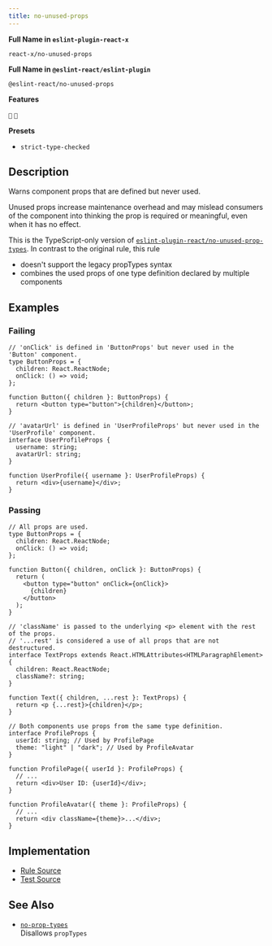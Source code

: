 ```yaml
---
title: no-unused-props
---
```


**Full Name in `eslint-plugin-react-x`**

```plain copy
react-x/no-unused-props
```

**Full Name in `@eslint-react/eslint-plugin`**

```plain copy
@eslint-react/no-unused-props
```

**Features**

`💭` `🧪`

**Presets**

- `strict-type-checked`

## Description

Warns component props that are defined but never used.

Unused props increase maintenance overhead and may mislead consumers of the component into thinking the prop is required or meaningful, even when it has no effect.

This is the TypeScript-only version of [`eslint-plugin-react/no-unused-prop-types`](https://github.com/jsx-eslint/eslint-plugin-react/blob/master/docs/rules/no-unused-prop-types.md). In contrast to the original rule, this rule

- doesn't support the legacy propTypes syntax
- combines the used props of one type definition declared by multiple components

## Examples

### Failing

```tsx
// 'onClick' is defined in 'ButtonProps' but never used in the 'Button' component.
type ButtonProps = {
  children: React.ReactNode;
  onClick: () => void;
};

function Button({ children }: ButtonProps) {
  return <button type="button">{children}</button>;
}
```

```tsx
// 'avatarUrl' is defined in 'UserProfileProps' but never used in the 'UserProfile' component.
interface UserProfileProps {
  username: string;
  avatarUrl: string;
}

function UserProfile({ username }: UserProfileProps) {
  return <div>{username}</div>;
}
```

### Passing

```tsx
// All props are used.
type ButtonProps = {
  children: React.ReactNode;
  onClick: () => void;
};

function Button({ children, onClick }: ButtonProps) {
  return (
    <button type="button" onClick={onClick}>
      {children}
    </button>
  );
}
```

```tsx
// 'className' is passed to the underlying <p> element with the rest of the props.
// '...rest' is considered a use of all props that are not destructured.
interface TextProps extends React.HTMLAttributes<HTMLParagraphElement> {
  children: React.ReactNode;
  className?: string;
}

function Text({ children, ...rest }: TextProps) {
  return <p {...rest}>{children}</p>;
}
```

```tsx
// Both components use props from the same type definition.
interface ProfileProps {
  userId: string; // Used by ProfilePage
  theme: "light" | "dark"; // Used by ProfileAvatar
}

function ProfilePage({ userId }: ProfileProps) {
  // ...
  return <div>User ID: {userId}</div>;
}

function ProfileAvatar({ theme }: ProfileProps) {
  // ...
  return <div className={theme}>...</div>;
}
```

## Implementation

- [Rule Source](https://github.com/Rel1cx/eslint-react/tree/main/packages/plugins/eslint-plugin-react-x/src/rules/no-unused-props.ts)
- [Test Source](https://github.com/Rel1cx/eslint-react/tree/main/packages/plugins/eslint-plugin-react-x/src/rules/no-unused-props.spec.ts)

## See Also

- [`no-prop-types`](/docs/rules/no-prop-types)\
  Disallows `propTypes`
